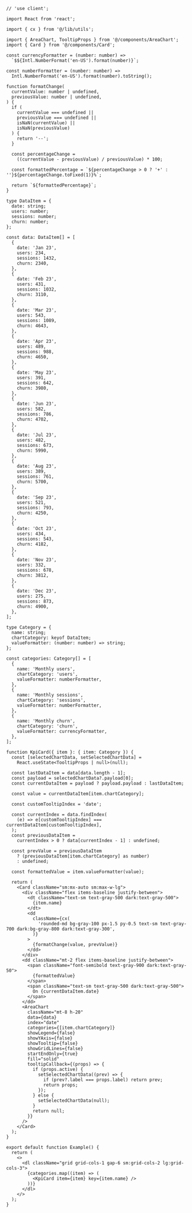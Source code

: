 ````tsx
// 'use client';

import React from 'react';

import { cx } from '@/lib/utils';

import { AreaChart, TooltipProps } from '@/components/AreaChart';
import { Card } from '@/components/Card';

const currencyFormatter = (number: number) =>
  `$${Intl.NumberFormat('en-US').format(number)}`;

const numberFormatter = (number: number) =>
  Intl.NumberFormat('en-US').format(number).toString();

function formatChange(
  currentValue: number | undefined,
  previousValue: number | undefined,
) {
  if (
    currentValue === undefined ||
    previousValue === undefined ||
    isNaN(currentValue) ||
    isNaN(previousValue)
  ) {
    return '--';
  }

  const percentageChange =
    ((currentValue - previousValue) / previousValue) * 100;

  const formattedPercentage = `${percentageChange > 0 ? '+' : ''}${percentageChange.toFixed(1)}%`;

  return `${formattedPercentage}`;
}

type DataItem = {
  date: string;
  users: number;
  sessions: number;
  churn: number;
};

const data: DataItem[] = [
  {
    date: 'Jan 23',
    users: 234,
    sessions: 1432,
    churn: 2340,
  },
  {
    date: 'Feb 23',
    users: 431,
    sessions: 1032,
    churn: 3110,
  },
  {
    date: 'Mar 23',
    users: 543,
    sessions: 1089,
    churn: 4643,
  },
  {
    date: 'Apr 23',
    users: 489,
    sessions: 988,
    churn: 4650,
  },
  {
    date: 'May 23',
    users: 391,
    sessions: 642,
    churn: 3980,
  },
  {
    date: 'Jun 23',
    users: 582,
    sessions: 786,
    churn: 4702,
  },
  {
    date: 'Jul 23',
    users: 482,
    sessions: 673,
    churn: 5990,
  },
  {
    date: 'Aug 23',
    users: 389,
    sessions: 761,
    churn: 5700,
  },
  {
    date: 'Sep 23',
    users: 521,
    sessions: 793,
    churn: 4250,
  },
  {
    date: 'Oct 23',
    users: 434,
    sessions: 543,
    churn: 4182,
  },
  {
    date: 'Nov 23',
    users: 332,
    sessions: 678,
    churn: 3812,
  },
  {
    date: 'Dec 23',
    users: 275,
    sessions: 873,
    churn: 4900,
  },
];

type Category = {
  name: string;
  chartCategory: keyof DataItem;
  valueFormatter: (number: number) => string;
};

const categories: Category[] = [
  {
    name: 'Monthly users',
    chartCategory: 'users',
    valueFormatter: numberFormatter,
  },
  {
    name: 'Monthly sessions',
    chartCategory: 'sessions',
    valueFormatter: numberFormatter,
  },
  {
    name: 'Monthly churn',
    chartCategory: 'churn',
    valueFormatter: currencyFormatter,
  },
];

function KpiCard({ item }: { item: Category }) {
  const [selectedChartData, setSelectedChartData] =
    React.useState<TooltipProps | null>(null);

  const lastDataItem = data[data.length - 1];
  const payload = selectedChartData?.payload[0];
  const currentDataItem = payload ? payload.payload : lastDataItem;

  const value = currentDataItem[item.chartCategory];

  const customTooltipIndex = 'date';

  const currentIndex = data.findIndex(
    (e) => e[customTooltipIndex] === currentDataItem[customTooltipIndex],
  );
  const previousDataItem =
    currentIndex > 0 ? data[currentIndex - 1] : undefined;

  const prevValue = previousDataItem
    ? (previousDataItem[item.chartCategory] as number)
    : undefined;

  const formattedValue = item.valueFormatter(value);

  return (
    <Card className="sm:mx-auto sm:max-w-lg">
      <div className="flex items-baseline justify-between">
        <dt className="text-sm text-gray-500 dark:text-gray-500">
          {item.name}
        </dt>
        <dd
          className={cx(
            'rounded-md bg-gray-100 px-1.5 py-0.5 text-sm text-gray-700 dark:bg-gray-800 dark:text-gray-300',
          )}
        >
          {formatChange(value, prevValue)}
        </dd>
      </div>
      <dd className="mt-2 flex items-baseline justify-between">
        <span className="font-semibold text-gray-900 dark:text-gray-50">
          {formattedValue}
        </span>
        <span className="text-sm text-gray-500 dark:text-gray-500">
          On {currentDataItem.date}
        </span>
      </dd>
      <AreaChart
        className="mt-8 h-20"
        data={data}
        index="date"
        categories={[item.chartCategory]}
        showLegend={false}
        showYAxis={false}
        showTooltip={false}
        showGridLines={false}
        startEndOnly={true}
        fill="solid"
        tooltipCallback={(props) => {
          if (props.active) {
            setSelectedChartData((prev) => {
              if (prev?.label === props.label) return prev;
              return props;
            });
          } else {
            setSelectedChartData(null);
          }
          return null;
        }}
      />
    </Card>
  );
}

export default function Example() {
  return (
    <>
      <dl className="grid grid-cols-1 gap-6 sm:grid-cols-2 lg:grid-cols-3">
        {categories.map((item) => (
          <KpiCard item={item} key={item.name} />
        ))}
      </dl>
    </>
  );
}

````